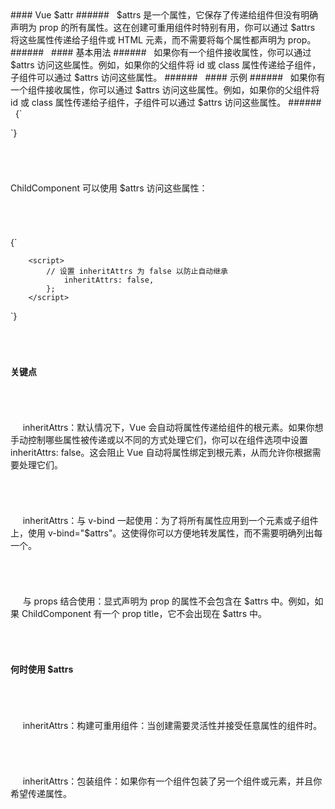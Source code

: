  


<div className="mdx-box">
#### Vue $attr
###### &nbsp;
$attrs 是一个属性，它保存了传递给组件但没有明确声明为 prop 的所有属性。这在创建可重用组件时特别有用，你可以通过 $attrs 将这些属性传递给子组件或 HTML 元素，而不需要将每个属性都声明为 prop。
###### &nbsp;
#### 基本用法
###### &nbsp;
如果你有一个组件接收属性，你可以通过 $attrs 访问这些属性。例如，如果你的父组件将 id 或 class 属性传递给子组件，子组件可以通过 $attrs 访问这些属性。
###### &nbsp;
#### 示例
###### &nbsp;
如果你有一个组件接收属性，你可以通过 $attrs 访问这些属性。例如，如果你的父组件将 id 或 class 属性传递给子组件，子组件可以通过 $attrs 访问这些属性。
###### &nbsp;
<SyntaxHighlighter language="javascript" style={darcula}>
  {`
    <template>
        <ChildComponent id="child" class="example" data-custom="123">
            Content here
        </ChildComponent>
    </template>

`}
</SyntaxHighlighter>
###### &nbsp;
ChildComponent 可以使用 $attrs 访问这些属性：
###### &nbsp;
<SyntaxHighlighter language="javascript" style={darcula}               >
  {`
        <!-- ChildComponent.vue -->
        <template>
            <!-- 将 $attrs 绑定到一个元素上以传递属性 -->
            <div v-bind="$attrs">
                <slot></slot>
            </div>
        </template>

        <script>
            // 设置 inheritAttrs 为 false 以防止自动继承
                inheritAttrs: false,
            };
        </script>


`}
</SyntaxHighlighter>
###### &nbsp;
#### 关键点
###### &nbsp;
&nbsp;&nbsp;&nbsp;&nbsp; inheritAttrs：默认情况下，Vue 会自动将属性传递给组件的根元素。如果你想手动控制哪些属性被传递或以不同的方式处理它们，你可以在组件选项中设置 inheritAttrs: false。这会阻止 Vue 自动将属性绑定到根元素，从而允许你根据需要处理它们。
###### &nbsp;
&nbsp;&nbsp;&nbsp;&nbsp; inheritAttrs：与 v-bind 一起使用：为了将所有属性应用到一个元素或子组件上，使用 v-bind="$attrs"。这使得你可以方便地转发属性，而不需要明确列出每一个。
###### &nbsp;
&nbsp;&nbsp;&nbsp;&nbsp; 与 props 结合使用：显式声明为 prop 的属性不会包含在 $attrs 中。例如，如果 ChildComponent 有一个 prop title，它不会出现在 $attrs 中。
###### &nbsp;
#### 何时使用 $attrs
###### &nbsp;
&nbsp;&nbsp;&nbsp;&nbsp; inheritAttrs：构建可重用组件：当创建需要灵活性并接受任意属性的组件时。
###### &nbsp;
&nbsp;&nbsp;&nbsp;&nbsp; inheritAttrs：包装组件：如果你有一个组件包装了另一个组件或元素，并且你希望传递属性。
###### &nbsp;
</div>



